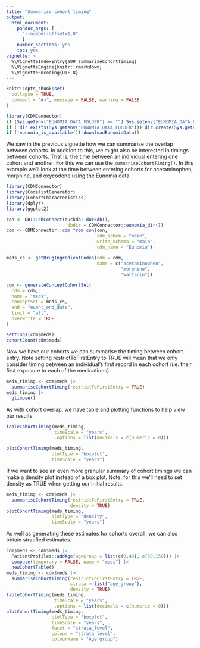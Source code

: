 ```yaml
---
title: "Summarise cohort timing"
output: 
  html_document:
    pandoc_args: [
      "--number-offset=1,0"
      ]
    number_sections: yes
    toc: yes
vignette: >
  %\VignetteIndexEntry{a09_summariseCohortTiming}
  %\VignetteEngine{knitr::rmarkdown}
  %\VignetteEncoding{UTF-8}
---
```


```r
knitr::opts_chunk$set(
  collapse = TRUE,
  comment = "#>", message = FALSE, warning = FALSE
)

library(CDMConnector)
if (Sys.getenv("EUNOMIA_DATA_FOLDER") == "") Sys.setenv("EUNOMIA_DATA_FOLDER" = tempdir())
if (!dir.exists(Sys.getenv("EUNOMIA_DATA_FOLDER"))) dir.create(Sys.getenv("EUNOMIA_DATA_FOLDER"))
if (!eunomia_is_available()) downloadEunomiaData()
```

We saw in the previous vignette how we can summarise the overlap between cohorts. In addition to this, we might also be interested in timings between cohorts. That is, the time between an individual entering one cohort and another. For this we can use the `summariseCohortTiming()`. In this example we'll look at the time between entering cohorts for acetaminophen, morphine, and oxycodone using the Eunomia data.

```r
library(CDMConnector)
library(CodelistGenerator)
library(CohortCharacteristics)
library(dplyr)
library(ggplot2)

con <- DBI::dbConnect(duckdb::duckdb(),
                       dbdir = CDMConnector::eunomia_dir())
cdm <- CDMConnector::cdm_from_con(con,
                                  cdm_schem = "main",
                                  write_schema = "main", 
                                  cdm_name = "Eunomia")

meds_cs <- getDrugIngredientCodes(cdm = cdm, 
                                  name = c("acetaminophen",
                                           "morphine",
                                           "warfarin"))

cdm <- generateConceptCohortSet(
  cdm = cdm,
  name = "meds",
  conceptSet = meds_cs,
  end = "event_end_date",
  limit = "all",
  overwrite = TRUE
)

settings(cdm$meds)
cohortCount(cdm$meds)
```

Now we have our cohorts we can summarise the timing between cohort entry. Note setting restrictToFirstEntry to TRUE will mean that we only consider timing between an individual's first record in each cohort (i.e. their first exposure to each of the medications).

```r
meds_timing <- cdm$meds |> 
  summariseCohortTiming(restrictToFirstEntry = TRUE)
meds_timing |> 
  glimpse()
```

As with cohort overlap, we have table and plotting functions to help view our results.

```r
tableCohortTiming(meds_timing, 
                  timeScale = "years",
                  .options = list(decimals = c(numeric = 0)))
```

```r
plotCohortTiming(meds_timing, 
                 plotType = "boxplot", 
                 timeScale = "years") 
```

If we want to see an even more granular summary of cohort timings we can make a density plot instead of a box plot. Note, for this we'll need to set density as TRUE when getting our initial results.

```r
meds_timing <- cdm$meds |> 
  summariseCohortTiming(restrictToFirstEntry = TRUE, 
                        density = TRUE)
plotCohortTiming(meds_timing, 
                 plotType = "density", 
                 timeScale = "years")
```

As well as generating these estimates for cohorts overall, we can also obtain stratified estimates.
```r
cdm$meds <- cdm$meds |> 
  PatientProfiles::addAge(ageGroup = list(c(0,49), c(50,150))) |> 
  compute(temporary = FALSE, name = "meds") |> 
  newCohortTable() 
meds_timing <- cdm$meds |> 
  summariseCohortTiming(restrictToFirstEntry = TRUE, 
                        strata = list("age_group"), 
                        density = TRUE)
tableCohortTiming(meds_timing,
                  timeScale = "years",
                  .options = list(decimals = c(numeric = 0)))
plotCohortTiming(meds_timing,
                 plotType = "boxplot",
                 timeScale = "years",
                 facet = "strata_level",
                 colour = "strata_level", 
                 colourName = "Age group")
```
